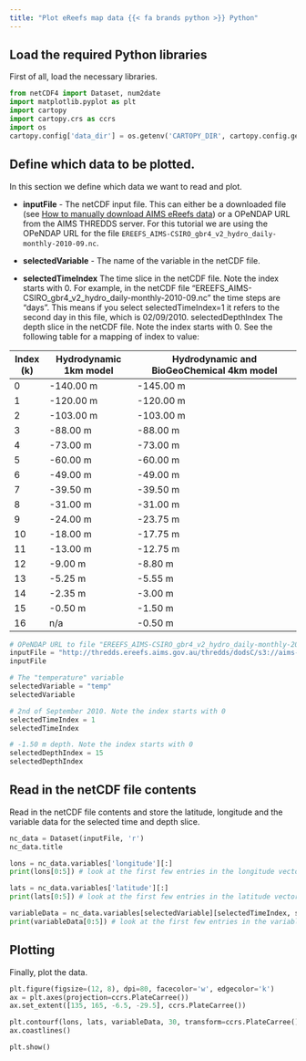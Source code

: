 ---
title: "Plot eReefs map data {{< fa brands python >}} Python"
---

## Load the required Python libraries

First of all, load the necessary libraries.

```{python}
from netCDF4 import Dataset, num2date
import matplotlib.pyplot as plt
import cartopy
import cartopy.crs as ccrs
import os
cartopy.config['data_dir'] = os.getenv('CARTOPY_DIR', cartopy.config.get('data_dir'))
```

## Define which data to be plotted.

In this section we define which data we want to read and plot.

* **inputFile** - The netCDF input file. This can either be a downloaded file (see [How to manually download AIMS eReefs data](https://ereefs.aims.gov.au/ereefs-aims/help/how-to-manually-download-aims-ereefs-data)) or a OPeNDAP URL from the AIMS THREDDS server. For this tutorial we are using the OPeNDAP URL for the file `EREEFS_AIMS-CSIRO_gbr4_v2_hydro_daily-monthly-2010-09.nc`.

* **selectedVariable** - The name of the variable in the netCDF file.

* **selectedTimeIndex** The time slice in the netCDF file. Note the index starts with 0. For example, in the netCDF file "EREEFS_AIMS-CSIRO_gbr4_v2_hydro_daily-monthly-2010-09.nc" the time steps are "days". This means if you select selectedTimeIndex=1 it refers to the second day in this file, which is 02/09/2010.
selectedDepthIndex The depth slice in the netCDF file. Note the index starts with 0. See the following table for a mapping of index to value:

| Index (k) | Hydrodynamic 1km model | Hydrodynamic and BioGeoChemical 4km model |
| --------- | ---------------------- | ----------------------------------------- |
| 0         | -140.00 m              | -145.00 m                                 |
| 1         | -120.00 m              | -120.00 m                                 |
| 2         | -103.00 m              | -103.00 m                                 |
| 3         | -88.00 m               | -88.00 m                                  |
| 4         | -73.00 m               | -73.00 m                                  |
| 5         | -60.00 m               | -60.00 m                                  |
| 6         | -49.00 m               | -49.00 m                                  |
| 7         | -39.50 m               | -39.50 m                                  |
| 8         | -31.00 m               | -31.00 m                                  |
| 9         | -24.00 m               | -23.75 m                                  |
| 10        | -18.00 m               | -17.75 m                                  |
| 11        | -13.00 m               | -12.75 m                                  |
| 12        | -9.00 m                | -8.80 m                                   |
| 13        | -5.25 m                | -5.55 m                                   |
| 14        | -2.35 m                | -3.00 m                                   |
| 15        | -0.50 m                | -1.50 m                                   |
| 16        | n/a                    | -0.50 m                                   |

```{python}
# OPeNDAP URL to file "EREEFS_AIMS-CSIRO_gbr4_v2_hydro_daily-monthly-2010-09.nc". Hydrodynamic 4km model, daily data for the month September 2010
inputFile = "http://thredds.ereefs.aims.gov.au/thredds/dodsC/s3://aims-ereefs-public-prod/derived/ncaggregate/ereefs/gbr4_v2/daily-monthly/EREEFS_AIMS-CSIRO_gbr4_v2_hydro_daily-monthly-2010-09.nc"
inputFile
```

```{python}
# The "temperature" variable
selectedVariable = "temp"
selectedVariable
```

```{python}
# 2nd of September 2010. Note the index starts with 0
selectedTimeIndex = 1
selectedTimeIndex
```

```{python}
# -1.50 m depth. Note the index starts with 0
selectedDepthIndex = 15
selectedDepthIndex
```

## Read in the netCDF file contents

Read in the netCDF file contents and store the latitude, longitude and the variable data for the selected time and depth slice.

```{python}
nc_data = Dataset(inputFile, 'r')
nc_data.title
```

```{python}
lons = nc_data.variables['longitude'][:]
print(lons[0:5]) # look at the first few entries in the longitude vector
```

```{python}
lats = nc_data.variables['latitude'][:]
print(lats[0:5]) # look at the first few entries in the latitude vector
```

```{python}
variableData = nc_data.variables[selectedVariable][selectedTimeIndex, selectedDepthIndex, :, :]
print(variableData[0:5]) # look at the first few entries in the variable data
```

## Plotting
Finally, plot the data.

```{python}
plt.figure(figsize=(12, 8), dpi=80, facecolor='w', edgecolor='k')
ax = plt.axes(projection=ccrs.PlateCarree())
ax.set_extent([135, 165, -6.5, -29.5], ccrs.PlateCarree())

plt.contourf(lons, lats, variableData, 30, transform=ccrs.PlateCarree())
ax.coastlines()

plt.show()
```



